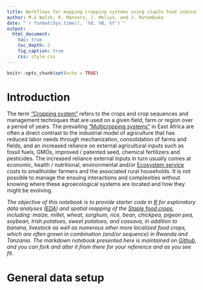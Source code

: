 ```yaml
---
title: Workflows for mapping cropping systems using staple food indicator species
author: M.G Walsh, R. Manners, J. Meliyo, and J. Rutembuka
date: "`r format(Sys.time(), '%d, %B, %Y')`"
output:
  html_document:
    toc: true
    toc_depth: 2
    fig_caption: true
    css: style.css
---
```


```r
knitr::opts_chunk$set(echo = TRUE)
```

# Introduction

The term ["Cropping system"](https://www.sciencedirect.com/science/article/pii/B9780123948076000241) refers to the crops and crop sequences and management techniques that are used on a given field, farm or region over a period of years. The prevailing ["Multicropping systems"](https://www.sciencedirect.com/topics/agricultural-and-biological-sciences/cropping-system) in East Africa are often a direct contrast to the industrial model of agriculture that has reduced labor needs through mechanization, consolidation of farms and fields, and an increased reliance on external agricultural inputs such as fossil fuels, GMOs, improved / patented seed, chemical fertilizers and pesticides. The increased reliance external inputs in turn usually comes at economic, health / nutritional, environmental and/or [Ecosystem service](https://en.wikipedia.org/wiki/Ecosystem_service) costs to smallholder farmers and the associated rural households. It is not possible to manage the ensuing interactions and complexities without knowing where these agroecological systems are located and how they might be evolving.

*The objective of this notebook is to provide starter code in [R](https://www.r-project.org/) for exploratory data analyses ([EDA](https://en.wikipedia.org/wiki/Exploratory_data_analysis)) and spatial mapping of the [Staple food crops](https://en.wikipedia.org/wiki/Staple_food), including: maize, millet, wheat, sorghum, rice, bean, chickpea, pigeon pea, soybean, Irish potatoes, sweet potatoes, and cassava, in addition to banana, livestock as well as numerous other more localized food crops, which are often grown in combination (and/or sequence) in Rwanda and Tanzania. The markdown notebook presented here is maintained on [Github](https://github.com/mgwalsh/Bioavailability/blob/master/CoDa_workflow.Rmd), and you can fork and alter it from there for your reference and as you see fit.*

# General data setup

